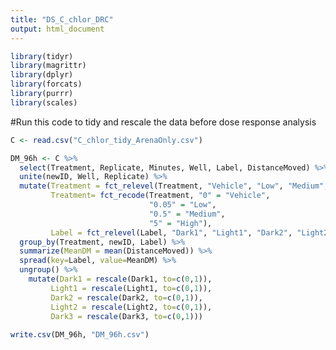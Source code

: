 ```yaml
---
title: "DS_C_chlor_DRC"
output: html_document
---
```


```r
library(tidyr)
library(magrittr)
library(dplyr)
library(forcats)
library(purrr)
library(scales)
```

#Run this code to tidy and rescale the data before dose response analysis

```r
C <- read.csv("C_chlor_tidy_ArenaOnly.csv")

DM_96h <- C %>% 
  select(Treatment, Replicate, Minutes, Well, Label, DistanceMoved) %>% 
  unite(newID, Well, Replicate) %>%
  mutate(Treatment = fct_relevel(Treatment, "Vehicle", "Low", "Medium", "High"),
         Treatment= fct_recode(Treatment, "0" = "Vehicle", 
                               "0.05" = "Low", 
                               "0.5" = "Medium", 
                               "5" = "High"), 
         Label = fct_relevel(Label, "Dark1", "Light1", "Dark2", "Light2", "Dark3")) %>% 
  group_by(Treatment, newID, Label) %>% 
  summarize(MeanDM = mean(DistanceMoved)) %>% 
  spread(key=Label, value=MeanDM) %>% 
  ungroup() %>% 
    mutate(Dark1 = rescale(Dark1, to=c(0,1)),
         Light1 = rescale(Light1, to=c(0,1)), 
         Dark2 = rescale(Dark2, to=c(0,1)), 
         Light2 = rescale(Light2, to=c(0,1)), 
         Dark3 = rescale(Dark3, to=c(0,1)))
  
write.csv(DM_96h, "DM_96h.csv")
```


